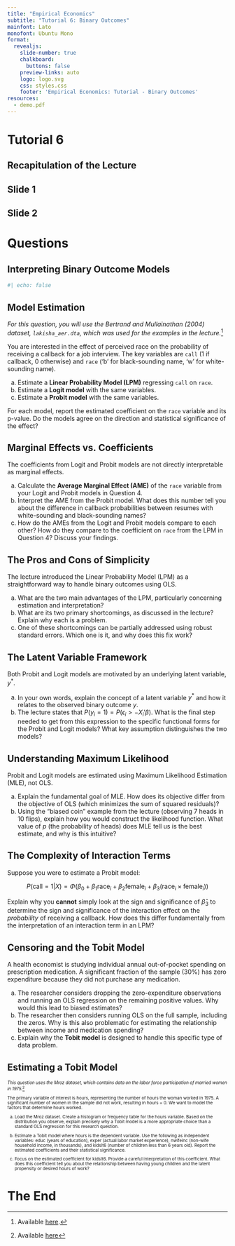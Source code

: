 ```yaml
---
title: "Empirical Economics"
subtitle: "Tutorial 6: Binary Outcomes"
mainfont: Lato
monofont: Ubuntu Mono
format:
  revealjs: 
    slide-number: true
    chalkboard: 
      buttons: false
    preview-links: auto
    logo: logo.svg
    css: styles.css
    footer: 'Empirical Economics: Tutorial - Binary Outcomes'
resources:
  - demo.pdf
---
```


# Tutorial 6

## Recapitulation of the Lecture

## Slide 1

## Slide 2

# Questions


## Interpreting Binary Outcome Models

```r
#| echo: false


```

## Model Estimation

*For this question, you will use the Bertrand and Mullainathan (2004) dataset, `lakisha_aer.dta`, which was used for the examples in the lecture.*^[Available [here](https://github.com/basm92/ee_website/raw/refs/heads/master/tutorials/datafiles/lakisha_aer.dta).]

You are interested in the effect of perceived race on the probability of receiving a callback for a job interview. The key variables are `call` (1 if callback, 0 otherwise) and `race` ('b' for black-sounding name, 'w' for white-sounding name).

a) Estimate a **Linear Probability Model (LPM)** regressing `call` on `race`.
b) Estimate a **Logit model** with the same variables.
c) Estimate a **Probit model** with the same variables.

For each model, report the estimated coefficient on the `race` variable and its p-value. Do the models agree on the direction and statistical significance of the effect?

## Marginal Effects vs. Coefficients

The coefficients from Logit and Probit models are not directly interpretable as marginal effects.

a) Calculate the **Average Marginal Effect (AME)** of the `race` variable from your Logit and Probit models in Question 4.
b) Interpret the AME from the Probit model. What does this number tell you about the difference in callback probabilities between resumes with white-sounding and black-sounding names?
c) How do the AMEs from the Logit and Probit models compare to each other? How do they compare to the coefficient on `race` from the LPM in Question 4? Discuss your findings.


## The Pros and Cons of Simplicity

The lecture introduced the Linear Probability Model (LPM) as a straightforward way to handle binary outcomes using OLS.

a) What are the two main advantages of the LPM, particularly concerning estimation and interpretation?
b) What are its two primary shortcomings, as discussed in the lecture? Explain why each is a problem.
c) One of these shortcomings can be partially addressed using robust standard errors. Which one is it, and why does this fix work?

## The Latent Variable Framework

Both Probit and Logit models are motivated by an underlying latent variable, $y^*$.

a) In your own words, explain the concept of a latent variable $y^*$ and how it relates to the observed binary outcome $y$.
b) The lecture states that $P(y_i=1) = P(\epsilon_i > -X_i'\beta)$. What is the final step needed to get from this expression to the specific functional forms for the Probit and Logit models? What key assumption distinguishes the two models?

## Understanding Maximum Likelihood

Probit and Logit models are estimated using Maximum Likelihood Estimation (MLE), not OLS.

a) Explain the fundamental goal of MLE. How does its objective differ from the objective of OLS (which minimizes the sum of squared residuals)?
b) Using the "biased coin" example from the lecture (observing 7 heads in 10 flips), explain how you would construct the likelihood function. What value of *p* (the probability of heads) does MLE tell us is the best estimate, and why is this intuitive?

## The Complexity of Interaction Terms

Suppose you were to estimate a Probit model:

  $$
    P(\text{call}=1 | X) = \Phi(\beta_0 + \beta_1 \text{race}_i + \beta_2 \text{female}_i + \beta_3 (\text{race}_i \times \text{female}_i))
  $$

Explain why you **cannot** simply look at the sign and significance of $\hat{\beta}_3$ to determine the sign and significance of the interaction effect on the *probability* of receiving a callback. How does this differ fundamentally from the interpretation of an interaction term in an LPM?

## Censoring and the Tobit Model

A health economist is studying individual annual out-of-pocket spending on prescription medication. A significant fraction of the sample (30%) has zero expenditure because they did not purchase any medication.

a) The researcher considers dropping the zero-expenditure observations and running an OLS regression on the remaining positive values. Why would this lead to biased estimates?
b) The researcher then considers running OLS on the full sample, including the zeros. Why is this also problematic for estimating the relationship between income and medication spending?
c) Explain why the **Tobit model** is designed to handle this specific type of data problem.

## Estimating a Tobit Model

:::{style="font-size: 0.7em;"}

*This question uses the Mroz dataset, which contains data on the labor force participation of married women in 1975.*^[Available [here](https://github.com/basm92/ee_website/raw/refs/heads/master/tutorials/datafiles/MROZ.DTA)]

The primary variable of interest is hours, representing the number of hours the woman worked in 1975. A significant number of women in the sample did not work, resulting in hours = 0. We want to model the factors that determine hours worked.

a) Load the Mroz dataset. Create a histogram or frequency table for the hours variable. Based on the distribution you observe, explain precisely why a Tobit model is a more appropriate choice than a standard OLS regression for this research question.

b) Estimate a Tobit model where hours is the dependent variable. Use the following as independent variables: educ (years of education), exper (actual labor market experience), nwifeinc (non-wife household income, in thousands), and kidslt6 (number of children less than 6 years old). Report the estimated coefficients and their statistical significance.

c) Focus on the estimated coefficient for kidslt6. Provide a careful interpretation of this coefficient. What does this coefficient tell you about the relationship between having young children and the latent propensity or desired hours of work?

:::

# The End